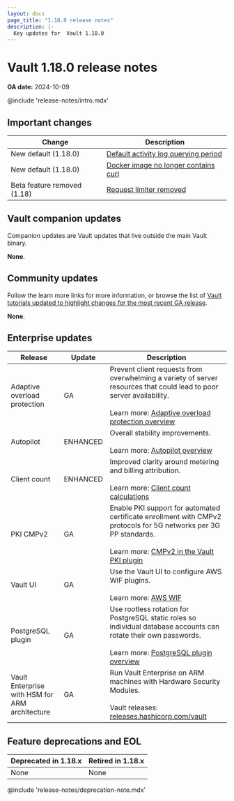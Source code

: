 ```yaml
---
layout: docs
page_title: "1.18.0 release notes"
description: |-
  Key updates for  Vault 1.18.0
---
```


# Vault 1.18.0 release notes

**GA date:** 2024-10-09

@include 'release-notes/intro.mdx'

## Important changes

| Change                      | Description
| --------------------------- | -----------
| New default (1.18.0)        | [Default activity log querying period](/vault/docs/upgrading/upgrade-to-1.18.x#default-activity-log-querying-period)
| New default (1.18.0)        | [Docker image no longer contains curl](/vault/docs/upgrading/upgrade-to-1.18.x#docker-image-no-longer-contains-curl)
| Beta feature removed (1.18) | [Request limiter removed](/vault/docs/upgrading/upgrade-to-1.18.x#request-limiter-configuration-removal)

## Vault companion updates

Companion updates are Vault updates that live outside the main Vault binary.

**None**.

## Community updates

Follow the learn more links for more information, or browse the list of
[Vault tutorials updated to highlight changes for the most recent GA release](/vault/tutorials/new-release).

**None**.

## Enterprise updates

<table>
  <thead>
    <tr>
      <th style={{verticalAlign: 'middle'}}>Release</th>
      <th style={{verticalAlign: 'middle'}}>Update</th>
      <th style={{verticalAlign: 'middle'}}>Description</th>
    </tr>
  </thead>
  <tbody>

  <tr>
    <td style={{verticalAlign: 'middle'}}>
      Adaptive overload protection
    </td>
    <td style={{verticalAlign: 'middle', textAlign: 'center'}}>GA</td>
    <td style={{verticalAlign: 'middle'}}>
      Prevent client requests from overwhelming a variety of server resources
      that could lead to poor server availability.
      <br /><br />
      Learn more: <a href="/vault/docs/concepts/adaptive-overload-protection">Adaptive overload protection overview</a>
    </td>
  </tr>

  <tr>
    <td style={{verticalAlign: 'middle'}}>
      Autopilot
    </td>
    <td style={{verticalAlign: 'middle', textAlign: 'center'}}>ENHANCED</td>
    <td style={{verticalAlign: 'middle'}}>
      Overall stability improvements. 
      <br /><br />
      Learn more: <a href="/vault/docs/concepts/integrated-storage/autopilot">Autopilot overview</a>
    </td>
  </tr>

  <tr>
    <td style={{verticalAlign: 'middle'}}>
      Client count 
    </td>
    <td style={{verticalAlign: 'middle', textAlign: 'center'}}>ENHANCED</td>
    <td style={{verticalAlign: 'middle'}}>
      Improved clarity around metering and billing attribution.
      <br /><br />
      Learn more: <a href="/vault/docs/concepts/client-count/counting">Client count calculations</a>
    </td>
  </tr>

  <tr>
    <td style={{verticalAlign: 'middle'}}>
      PKI CMPv2
    </td>
    <td style={{verticalAlign: 'middle', textAlign: 'center'}}>GA</td>
    <td style={{verticalAlign: 'middle'}}>
      Enable PKI support for automated certificate enrollment with CMPv2
      protocols for 5G networks per 3G PP standards. 
      <br /><br />
      Learn more: <a href="/vault/docs/secrets/pki/cmpv2">CMPv2 in the Vault PKI plugin</a>
    </td>
  </tr>

   <tr>
    <td style={{verticalAlign: 'middle'}}>
      Vault UI
    </td>
    <td style={{verticalAlign: 'middle', textAlign: 'center'}}>GA</td>
    <td style={{verticalAlign: 'middle'}}>
      Use the Vault UI to configure AWS WIF plugins.
      <br /><br />
      Learn more: <a href="/vault/docs/secrets/aws#plugin-workload-identity-federation-wif">AWS WIF</a>
    </td>
  </tr>

  <tr>
    <td style={{verticalAlign: 'middle'}}>
      PostgreSQL plugin
    </td>
    <td style={{verticalAlign: 'middle', textAlign: 'center'}}>GA</td>
    <td style={{verticalAlign: 'middle'}}>
      Use rootless rotation for PostgreSQL static roles so individual database
      accounts can rotate their own passwords.
      <br /><br />
      Learn more: <a href="/vault/docs/secrets/databases/postgresql">PostgreSQL plugin overview</a>
    </td>
  </tr>

  <tr>
    <td style={{verticalAlign: 'middle'}}>
      Vault Enterprise with HSM for ARM architecture
    </td>
    <td style={{verticalAlign: 'middle', textAlign: 'center'}}>GA</td>
    <td style={{verticalAlign: 'middle'}}>
      Run Vault Enterprise on ARM machines with Hardware Security Modules.
      <br /><br />
      Vault releases: <a href="https://releases.hashicorp.com/vault/">releases.hashicorp.com/vault</a>
    </td>
  </tr>

  </tbody>
</table>

## Feature deprecations and EOL

Deprecated in 1.18.x | Retired in 1.18.x
-------------------- | ---------------
None                 | None

@include 'release-notes/deprecation-note.mdx'
